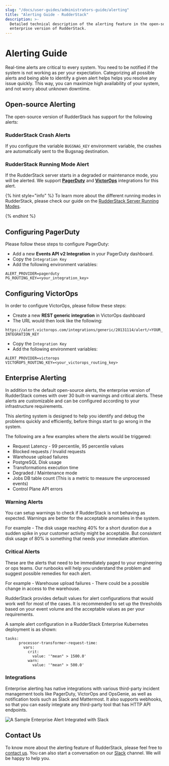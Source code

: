 ```yaml
---
slug: "/docs/user-guides/administrators-guide/alerting"
title: "Alerting Guide - RudderStack"
description: >-
  Detailed technical description of the alerting feature in the open-source and
  enterprise version of RudderStack.
---
```


# Alerting Guide

Real-time alerts are critical to every system. You need to be notified if the system is not working as per your expectation. Categorizing all possible alerts and being able to identify a given alert helps helps you resolve any issue quickly. This way, you can maximize high availability of your system, and not worry about unknown downtime.

## Open-source Alerting

The open-source version of RudderStack has support for the following alerts:

### RudderStack Crash Alerts

If you configure the variable `BUGSNAG_KEY` environment variable, the crashes are automatically sent to the Bugsnag destination.

### RudderStack Running Mode Alert

If the RudderStack server starts in a degraded or maintenance mode, you will be alerted. We support [**PagerDuty**](https://www.pagerduty.com/) and [**VictorOps**](https://victorops.com/) integrations for this alert.

{% hint style="info" %}
To learn more about the different running modes in RudderStack, please check our guide on the [RudderStack Server Running Modes](https://docs.rudderstack.com/administrators-guide/high-availability#normal-mode).

{% endhint %}

## Configuring PagerDuty

Please follow these steps to configure PagerDuty:

- Add a new **Events API v2 Integration** in your PagerDuty dashboard.
- Copy the `Integration Key`
- Add the following environment variables:

```text
ALERT_PROVIDER=pagerduty
PG_ROUTING_KEY=<your_integration_key>
```

## Configuring VictorOps

In order to configure VictorOps, please follow these steps:

- Create a new **REST generic integration** in VictorOps dashboard
- The URL would then look like the following:

`https://alert.victorops.com/integrations/generic/20131114/alert/<YOUR_INTEGRATION_KEY`

- Copy the `Integration Key`
- Add the following environment variables:

```text
ALERT_PROVIDER=victorops
VICTOROPS_ROUTING_KEY=<your_victorops_routing_key>
```

## Enterprise Alerting

In addition to the default open-source alerts, the enterprise version of RudderStack comes with over 30 built-in warnings and critical alerts. These alerts are customizable and can be configured according to your infrastructure requirements.

This alerting system is designed to help you identify and debug the problems quickly and efficiently, before things start to go wrong in the system.

The following are a few examples where the alerts would be triggered:

- Request Latency - 99 percentile, 95 percentile values
- Blocked requests / Invalid requests
- Warehouse upload failures
- PostgreSQL Disk usage
- Transformations execution time
- Degraded / Maintenance mode
- Jobs DB table count \(This is a metric to measure the unprocessed events\)
- Control Plane API errors

### Warning Alerts

You can setup warnings to check if RudderStack is not behaving as expected. Warnings are better for the acceptable anomalies in the system.

For example - The disk usage reaching 40% for a short duration due a sudden spike in your customer activity might be acceptable. But consistent disk usage of 80% is something that needs your immediate attention.

### Critical Alerts

These are the alerts that need to be immediately paged to your engineering or ops teams. Our runbooks will help you understand the problem and suggest possible remedies for each alert.

For example - Warehouse upload failures - There could be a possible change in access to the warehouse.

RudderStack provides default values for alert configurations that would work well for most of the cases. It is recommended to set up the thresholds based on your event volume and the acceptable values as per your requirements.

A sample alert configuration in a RudderStack Enterprise Kubernetes deployment is as shown:

```text
tasks:
      processor-transformer-request-time:
        vars:
          crit:
            value: '"mean" > 1500.0'
          warn:
            value: '"mean" > 500.0'
```

### Integrations

Enterprise alerting has native integrations with various third-party incident management tools like PagerDuty, VictorOps and OpsGenie, as well as notification tools such as Slack and Mattermost. It also supports webhooks, so that you can easily integrate any third-party tool that has HTTP API endpoints.

![A Sample Enterprise Alert Integrated with Slack](../../.gitbook/assets/image%20%2856%29.png)

## Contact Us

To know more about the alerting feature of RudderStack, please feel free to [contact us](mailto:%20docs@rudderstack.com). You can also start a conversation on our [Slack](https://resources.rudderstack.com/join-rudderstack-slack) channel. We will be happy to help you.
